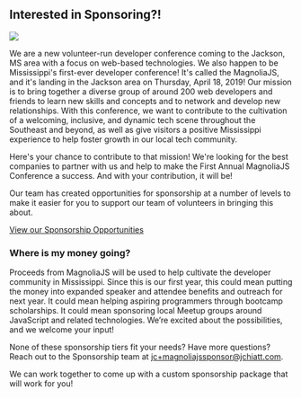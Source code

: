 
<Card>

## Interested in Sponsoring?!

<img src={sponsorImage} />

We are a new volunteer-run developer conference coming to the Jackson, MS area with a focus on web-based technologies.
We also happen to be Mississippi's first-ever developer conference!
It's called the MagnoliaJS, and it's landing in the Jackson area on Thursday, April 18, 2019!
Our mission is to bring together a diverse group of around 200 web developers and friends to learn new skills and concepts
and to network and develop new relationships. With this conference, we want to contribute to the cultivation of a welcoming, inclusive,
and dynamic tech scene throughout the Southeast and beyond, as well as give visitors a positive Mississippi experience to help foster growth in our local tech community.

Here's your chance to contribute to that mission! We're looking for the best companies to partner with us and help to make the
First Annual MagnoliaJS Conference a success. And with your contribution, it will be!

Our team has created opportunities for sponsorship at a number of levels to make it easier for you to support our team of volunteers
in bringing this about.

<a href="https://docs.google.com/document/d/1A1P5mMBE9uXdpdzkjDpaSP8lU4GEUCAg1XwkXxC8FLE/edit?usp=sharing" target="_blank" rel="noopener noreferrer">View our Sponsorship Opportunities</a>

### Where is my money going?

Proceeds from MagnoliaJS will be used to help cultivate the developer community in Mississippi.
Since this is our first year, this could mean putting the money into expanded speaker and attendee benefits and outreach for next year.
It could mean helping aspiring programmers through bootcamp scholarships.
It could mean sponsoring local Meetup groups around JavaScript and related technologies.
We’re excited about the possibilities, and we welcome your input!

None of these sponsorship tiers fit your needs? Have more questions? Reach out to the Sponsorship team at <a href="mailto:jc+magnoliajssponsor@jchiatt.com">jc+magnoliajssponsor@jchiatt.com</a>.

We can work together to come up with a custom sponsorship package that will work for you!

</Card>
